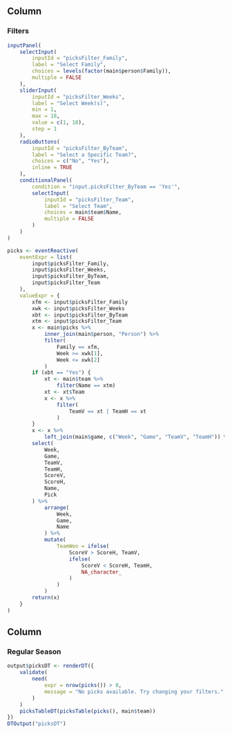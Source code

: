 Column {data-width=250}
----------

### **Filters**

```r
inputPanel(
    selectInput(
        inputId = "picksFilter_Family",
        label = "Select Family",
        choices = levels(factor(main$person$Family)),
        multiple = FALSE
    ),
    sliderInput(
        inputId = "picksFilter_Weeks",
        label = "Select Week(s)",
        min = 1,
        max = 18,
        value = c(1, 18),
        step = 1
    ),
    radioButtons(
        inputId = "picksFilter_ByTeam",
        label = "Select a Specific Team?",
        choices = c("No", "Yes"),
        inline = TRUE
    ),
    conditionalPanel(
        condition = "input.picksFilter_ByTeam == 'Yes'",
        selectInput(
            inputId = "picksFilter_Team",
            label = "Select Team",
            choices = main$team$Name,
            multiple = FALSE
        )
    )
)
```

```r
picks <- eventReactive(
    eventExpr = list(
        input$picksFilter_Family,
        input$picksFilter_Weeks,
        input$picksFilter_ByTeam,
        input$picksFilter_Team
    ),
    valueExpr = {
        xfm <- input$picksFilter_Family
        xwk <- input$picksFilter_Weeks
        xbt <- input$picksFilter_ByTeam
        xtm <- input$picksFilter_Team
        x <- main$picks %>%
            inner_join(main$person, "Person") %>%
            filter(
                Family == xfm,
                Week >= xwk[1],
                Week <= xwk[2]
            )
        if (xbt == "Yes") {
            xt <- main$team %>%
                filter(Name == xtm)
            xt <- xt$Team
            x <- x %>%
                filter(
                    TeamV == xt | TeamH == xt
                )
        }
        x <- x %>%
            left_join(main$game, c("Week", "Game", "TeamV", "TeamH")) %>%
        select(
            Week,
            Game,
            TeamV,
            TeamH,
            ScoreV,
            ScoreH,
            Name,
            Pick
        ) %>%
            arrange(
                Week,
                Game,
                Name
            ) %>%
            mutate(
                TeamWon = ifelse(
                    ScoreV > ScoreH, TeamV,
                    ifelse(
                        ScoreV < ScoreH, TeamH,
                        NA_character_
                    )
                )
            )
        return(x)
    }
)
```

Column {data-width=750}
----------

### **Regular Season**

```r
output$picksDT <- renderDT({
    validate(
        need(
            expr = nrow(picks()) > 0,
            message = "No picks available. Try changing your filters."
        )
    )
    picksTableDT(picksTable(picks(), main$team))
})
DTOutput("picksDT")
```
